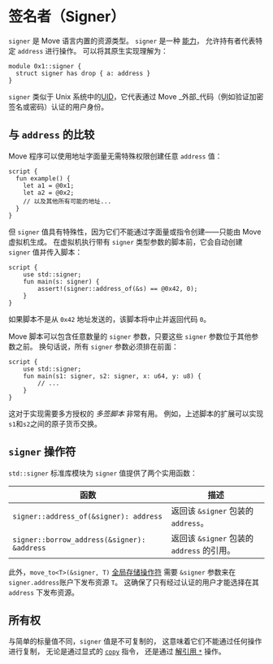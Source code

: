 # 签名者（Signer）

`signer` 是 Move 语言内置的资源类型。
`signer` 是一种 [能力](https://en.wikipedia.org/wiki/Object-capability_model)，
允许持有者代表特定 `address` 进行操作。
可以将其原生实现理解为：

```move
module 0x1::signer {
  struct signer has drop { a: address }
}
```

`signer` 类似于 Unix 系统中的[UID](https://en.wikipedia.org/wiki/User_identifier)，它代表通过 Move _外部_代码（例如验证加密签名或密码）认证的用户身份。

## 与 `address` 的比较

Move 程序可以使用地址字面量无需特殊权限创建任意 `address` 值：

```move
script {
  fun example() {
    let a1 = @0x1;
    let a2 = @0x2;
    // 以及其他所有可能的地址...
  }
}
```

但 `signer` 值具有特殊性，因为它们不能通过字面量或指令创建——只能由 Move 虚拟机生成。
在虚拟机执行带有 `signer` 类型参数的脚本前，它会自动创建 `signer` 值并传入脚本：

```move
script {
    use std::signer;
    fun main(s: signer) {
        assert!(signer::address_of(&s) == @0x42, 0);
    }
}
```

如果脚本不是从 `0x42` 地址发送的，该脚本将中止并返回代码 `0`。

Move 脚本可以包含任意数量的 `signer` 参数，只要这些 `signer` 参数位于其他参数之前。
换句话说，所有 `signer` 参数必须排在前面：

```move
script {
    use std::signer;
    fun main(s1: signer, s2: signer, x: u64, y: u8) {
        // ...
    }
}
```

这对于实现需要多方授权的 _多签脚本_ 非常有用。
例如，上述脚本的扩展可以实现`s1`和`s2`之间的原子货币交换。

## `signer` 操作符

`std::signer` 标准库模块为 `signer` 值提供了两个实用函数：

| 函数                                       | 描述                                                  |
| ------------------------------------------ | ---------------------------------------------------- |
| `signer::address_of(&signer): address`     | 返回该 `&signer` 包装的 `address`。                     |
| `signer::borrow_address(&signer): &address`| 返回该 `&signer` 包装的 `address` 的引用。               |

此外，`move_to<T>(&signer, T)` [全局存储操作符](global-storage-operators.mdx) 需要 `&signer` 参数来在`signer.address`账户下发布资源 `T`。
这确保了只有经过认证的用户才能选择在其 `address` 下发布资源。

## 所有权

与简单的标量值不同，`signer` 值是不可复制的，
这意味着它们不能通过任何操作进行复制，
无论是通过显式的 [`copy`](variables.mdx#移动--move--与复制--copy-) 指令，
还是通过 [解引用 `*`](references.mdx#通过引用读写) 操作。